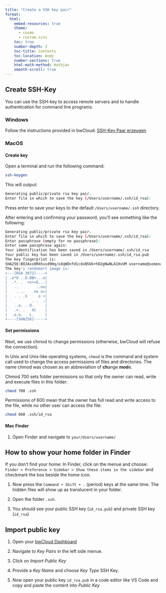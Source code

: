 ```yaml
---
title: "Create a SSH key pair" 
format: 
  html: 
    embed-resources: true
    theme: 
      - cosmo 
      - custom.scss 
    toc: true 
    number-depth: 3  
    toc-title: Contents 
    toc-location: body 
    number-sections: true 
    html-math-method: mathjax 
    smooth-scroll: true 
---
```


## Create SSH-Key

You can use the SSH-key to access remote servers and to handle authentication for command line programs.


### Windows

Follow the instructions provided in bwCloud: [SSH-Key Paar erzeugen](https://www.bw-cloud.org/de/bwcloud_scope/nutzen)


### MacOS

#### Create key

Open a terminal and run the following command:

```bash
ssh-keygen
```
This will output:

```bash
Generating public/private rsa key pair.
Enter file in which to save the key (/Users/username/.ssh/id_rsa):
```

Press enter to save your keys to the default `/Users/username/.ssh` directory.

After entering and confirming your password, you'll see something like the following:

```bash
Generating public/private rsa key pair.
Enter file in which to save the key (/Users/username/.ssh/id_rsa):
Enter passphrase (empty for no passphrase):
Enter same passphrase again:
Your identification has been saved in /Users/username/.ssh/id_rsa
Your public key has been saved in /Users/username/.ssh/id_rsa.pub
The key fingerprint is:
SHA256:BOJAxs0Rkhusd9Hq/xdqWDnfd1cdxN5Uk+hD2gNwNLA1HvUM username@somename.local
The key's randomart image is:
+---[RSA 3072]----+
| .o*O ..D.BB+...o|
|  .*. .  +o+=E...|
|   ..        ..oo|
|    . ..    oo o=|
|   . . .S     o +|
|           . .  .|
|   ..o. . D.     |
|   .+. .   XC    |
|  .o.o.   L.     |
+----[SHA256]-----+
```

#### Set permissions

Next, we use chmod to change permissions (otherwise, bwCloud will refuse the connection). 


::: {.callout-note}
In Unix and Unix-like operating systems, `chmod` is the command and system call used to change the access permissions of files and directories. The name chmod was chosen as an abbreviation of **ch**ange **mod**e.
:::

Chmod 700 sets folder permissions so that only the owner can read, write and execute files in this folder:

```bash
chmod 700 .ssh
```

Permissions of 600 mean that the owner has full read and write access to the file, while no other user can access the file:

```bash
chmod 600 .ssh/id_rsa
```


#### Mac Finder

1. Open Finder and navigate to `your/Users/username/`

::: {.callout-tip collapse="true"}
## How to show your home folder in Finder
If you don't find your home: In Finder, click on the menue and choose: `Finder > Preference > Sidebar > Show these items in the sidebar` and checkmark the box beside the home icon.
:::


1. Now press the `Command + Shift + .` (period) keys at the same time. The hidden files will show up as translucent in your folder.

1. Open the folder `.ssh`.

1. You should see your public SSH key (`id_rsa.pub`) and private SSH key (`id_rsa`) 


## Import public key

1. Open your [bwCloud Dashboard](https://portal.bw-cloud.org)

1. Navigate to *Key Pairs* in the left side menue.

1. Click on *Import Public Key*

1. Provide a *Key Name* and choose *Key Type* SSH Key.

1. Now open your public key `id_rsa.pub` in a code editor like VS Code and copy and paste the content into *Public Key* 

